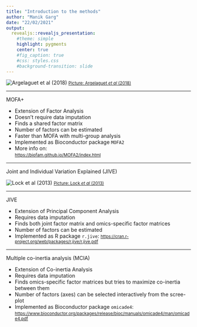 ```yaml
---
title: "Introduction to the methods"
author: "Manik Garg"
date: "22/02/2021"
output: 
  revealjs::revealjs_presentation:
    #theme: simple
    highlight: pygments
    center: true
    #fig_caption: true
    #css: styles.css
    #background-transition: slide
---
```


![Argelaguet *et al* (2018)](./image/Screenshot 2020-03-02 at 11.25.44.png)
<small>[Picture: Argelaguet *et al* (2018)](https://www.embopress.org/doi/10.15252/msb.20178124)</small>

---

MOFA+

- Extension of Factor Analysis
- Doesn't require data imputation
- Finds a shared factor matrix
- Number of factors can be estimated
- Faster than MOFA with multi-group analysis
- Implemented as Bioconductor package `MOFA2`
- More info on:\
<small>[https://biofam.github.io/MOFA2/index.html](https://biofam.github.io/MOFA2/index.html)</small>

---

Joint and Individual Variation Explained (JIVE)

![Lock *et al* (2013)](./image/Screenshot 2020-03-03 at 14.01.10.png)
<small>[Picture: Lock *et al* (2013)](https://www.ncbi.nlm.nih.gov/pmc/articles/PMC3671601/)</small>

---

JIVE

- Extension of Principal Component Analysis
- Requires data imputation
- Finds both joint factor matrix and omics-specific factor matrices 
- Number of factors can be estimated
- Implemented as R package `r.jive`: <small>[https://cran.r-project.org/web/packages/r.jive/r.jive.pdf](https://cran.r-project.org/web/packages/r.jive/r.jive.pdf)</small>

---

Multiple co-inertia analysis (MCIA)

- Extension of Co-inertia Analysis
- Requires data imputation
- Finds omics-specific factor matrices but tries to maximize co-inertia between them
- Number of factors (axes) can be selected interactively from the scree-plot
- Implemented as Bioconductor package `omicade4`: <small>[https://www.bioconductor.org/packages/release/bioc/manuals/omicade4/man/omicade4.pdf](https://www.bioconductor.org/packages/release/bioc/manuals/omicade4/man/omicade4.pdf)</small>
